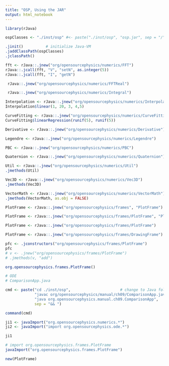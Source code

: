 ```yaml
---
title: "OSP, Using the JAR"
output: html_notebook
---
```



```r
library(rJava)

ospClasses <- "./inst/osp" #<- paste("./inst/osp", "osp.jar", sep = "/")

.jinit()          # initialize Java-VM
.jaddClassPath(ospClasses)
.jclassPath()
```

```r
fft <- rJava::.jnew("org/opensourcephysics/numerics/FFT")
rJava::.jcall(fft, "V", "setN", as.integer(5))
rJava::.jcall(fft, "I", "getN")
```


```r
 rJava::.jnew("org/opensourcephysics/numerics/FFTReal")
```

```r
 rJava::.jnew("org/opensourcephysics/numerics/Integral")
```

```r
Interpolation <- rJava::.jnew("org/opensourcephysics/numerics/Interpolation")
Interpolation$linear(1, 20, 3, 4,5)
```


```r
CurveFitting <- rJava::.jnew("org/opensourcephysics/numerics/CurveFitting")
CurveFitting$linearRegression(runif(5), runif(5))
```

```r
Derivative <- rJava::.jnew("org/opensourcephysics/numerics/Derivative")
```



```r
Legendre <- rJava::.jnew("org/opensourcephysics/numerics/Legendre")
```



```r
PBC <- rJava::.jnew("org/opensourcephysics/numerics/PBC")
```


```r
Quaternion <- rJava::.jnew("org/opensourcephysics/numerics/Quaternion")
```


```r
Util <- rJava::.jnew("org/opensourcephysics/numerics/Util")
.jmethods(Util)
```


```r
Vec3D <- rJava::.jnew("org/opensourcephysics/numerics/Vec3D")
.jmethods(Vec3D)
```



```r
VectorMath <- rJava::.jnew("org/opensourcephysics/numerics/VectorMath")
.jmethods(VectorMath, as.obj = FALSE)
```

```r
PlotFrame <- rJava::.jnew("org/opensourcephysics/frames", "PlotFrame")
```

```r
PlotFrame <- rJava::.jnew("org/opensourcephysics/frames/PlotFrame", "PlotFrame")
```

```r
PlotFrame <- rJava::.jnew("org/opensourcephysics/frames/PlotFrame")
```


```r
PlotFrame <- rJava::.jnew("org/opensourcephysics/frames/DrawingFrame")
```


```r
pfc <- .jconstructors("org/opensourcephysics/frames/PlotFrame")
pfc
# v <- .jnew("org/opensourcephysics/frames/PlotFrame")
# .jmethods(v, "add")
```

```r
org.opensourcephysics.frames.PlotFrame()
```



```r
# ODE
# ComparisonApp.java

cmd <- paste("cd ./inst/osp",                      # change to Java folder
             "javac org/opensourcephysics/manual/ch09/ComparisonApp.java",
             "java org.opensourcephysics.manual.ch09.ComparisonApp",
             sep = "&& ")

command(cmd)
```





```r
ji1 <- javaImport("org.opensourcephysics.numerics.*")
ji2 <- javaImport("import org.opensourcephysics.ode.*")
```


```r
ji1
```

```r
# import org.opensourcephysics.frames.PlotFrame
javaImport("org.opensourcephysics.frames.PlotFrame")
```


```r
new(PlotFrame)
```

